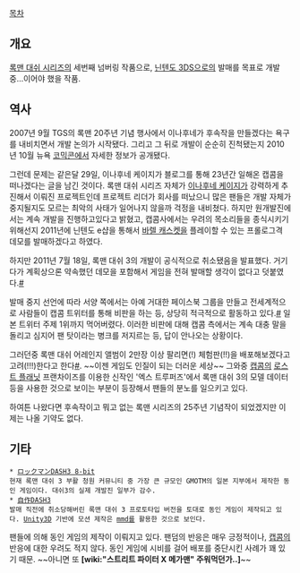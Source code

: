 [[목차]]

== 개요 ==
[[록맨 대쉬 시리즈]]의 세번째 넘버링 작품으로, [[닌텐도 3DS]]으로의 발매를 목표로 개발중...이어야 했을 작품.

== 역사 ==
2007년 9월 TGS의 록맨 20주년 기념 행사에서 이나후네가 후속작을 만들겠다는 욕구를 내비치면서 개발 논의가 시작됐다. 그리고 그 뒤로 개발이 순순히 진척됐는지 2010년 10월 뉴욕 [[코믹콘]]에서 자세한 정보가 공개됐다.

그런데 문제는 같은달 29일, 이나후네 케이지가 블로그를 통해 23년간 일해온 캡콤을 떠나겠다는 글을 남긴 것이다. 록맨 대쉬 시리즈 자체가 [[이나후네 케이지]]가 강력하게 추진해서 이뤄진 프로젝트인데 프로젝트 리더가 회사를 떠났으니 많은 팬들은 개발 자체가 중지될지도 모르는 최악의 사태가 일어나지 않을까 걱정을 내비쳤다. 하지만 원개발진에서는 계속 개발을 진행하고있다고 밝혔고, 캡콤사에서는 우려의 목소리들을 종식시키기 위해선지 2011년에 닌텐도 e샵을 통해서 [[바렐 캐스켓]]을 플레이할 수 있는 프롤로그격 데모를 발매하겠다고 하였다. 

하지만 2011년 7월 18일, 록맨 대쉬 3의 개발이 공식적으로 취소됐음을 발표했다. 거기다가 계획상으론 약속했던 데모을 포함해서 게임을 전혀 발매할 생각이 없다고 덧붙였다.[http://www.capcom.co.jp/rockman/dash3/ #]

발매 중지 선언에 따라 서양 쪽에서는 아예 거대한 페이스북 그룹을 만들고 전세계적으로 사람들이 캡콤 트위터를 통해 비판을 하는 등, 상당히 적극적으로 활동하고 있다.[http://www.facebook.com/pages/100000-Strong-for-Bringing-Back-Mega-Man-Legends-3/149316248475958 #] 일본 트위터 주제 1위까지 먹어버렸다. 이러한 비판에 대해 캡콤 측에서는 계속 대충 말을 돌리고 심지어 팬 탓이라는 병크를 저지르는 등, 답이 안나오는 상황이다. 

그러던중 록맨 대쉬 어레인지 앨범이 2만장 이상 팔리면(!) 체험판(!!)을 배포해보겠다고 고려(!!!)한다고 한다[http://www.themmnetwork.com/2012/04/22/get-me-off-the-moon-support-morishita-reikas-music-to-support-mega-man-legends-3/#more-14230 #]. ~~이젠 게임도 인질이 되는 더러운 세상~~ 그와중 [[캡콤]]의 [[로스트 플래닛]] 프랜차이즈를 이용한 신작인 '엑스 트루퍼즈'에서 록맨 대쉬 3의 모델 데이터 등을 사용한 것으로 보이는 부분이 등장해서 팬들의 분노를 일으키고 있다.

하여튼 나왔다면 후속작이고 뭐고 없는 록맨 시리즈의 25주년 기념작이 되었겠지만 이제는 나올 기약도 없다.

== 기타 ==
 * [http://www.youtube.com/watch?v=i5JL1KMSVoY ロックマンDASH3 8-bit]
 현재 록맨 대쉬 3 부활 청원 커뮤니티 중 가장 큰 규모인 GMOTM의 일본 지부에서 제작한 동인 게임이다. 대쉬3의 실제 개발진 일부가 감수.
 * [http://zisakudash3.yu-nagi.com/home.html 自作DASH3]
 발매 직전에 취소당해버린 록맨 대쉬 3 프로토타입 버전을 토대로 동인 게임이 제작되고 있다. [[Unity3D]] 기반에 모션 제작은 [[mmd]]를 활용한 것으로 보인다.

팬들에 의해 동인 게임의 제작이 이뤄지고 있다. 팬덤의 반응은 매우 긍정적이나, [[캡콤]]의 반응에 대한 우려도 적지 않다. 동인 게임에 시비를 걸어 배포를 중단시킨 사례가 꽤 있기 때문. ~~아니면 또 '''[wiki:"스트리트 파이터 X 메가맨" 주워먹던가..]'''~~
